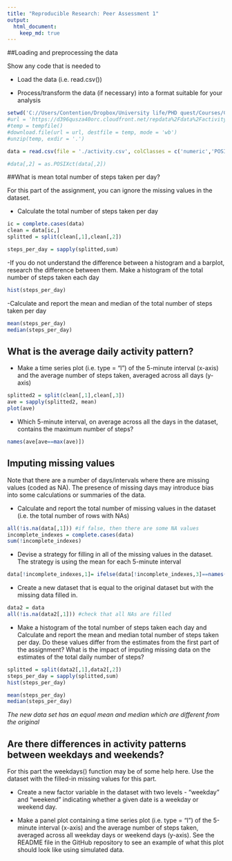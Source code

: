 ```yaml
---
title: "Reproducible Research: Peer Assessment 1"
output: 
  html_document:
    keep_md: true
---
```


##Loading and preprocessing the data

Show any code that is needed to

* Load the data (i.e. read.csv())

* Process/transform the data (if necessary) into a format suitable for your analysis

```r
setwd('C://Users/Contention/Dropbox/University life/PHD quest/Courses/Cousera_Reproducible Research/Assignment2/')
#url = 'https://d396qusza40orc.cloudfront.net/repdata%2Fdata%2Factivity.zip'
#temp = tempfile()
#download.file(url = url, destfile = temp, mode = 'wb')
#unzip(temp, exdir = '.')

data = read.csv(file = './activity.csv', colClasses = c('numeric','POSIXct','character'))

#data[,2] = as.POSIXct(data[,2])
```

##What is mean total number of steps taken per day?

For this part of the assignment, you can ignore the missing values in the dataset.

- Calculate the total number of steps taken per day

```r
ic = complete.cases(data)
clean = data[ic,]
splitted = split(clean[,1],clean[,2])
```

```r
steps_per_day = sapply(splitted,sum)

```

-If you do not understand the difference between a histogram and a barplot, research the difference between them. Make a histogram of the total number of steps taken each day

```r
hist(steps_per_day)

```

-Calculate and report the mean and median of the total number of steps taken per day

```r
mean(steps_per_day)
median(steps_per_day)
```

## What is the average daily activity pattern?

- Make a time series plot (i.e. type = "l") of the 5-minute interval (x-axis) and the average number of steps taken, averaged across all days (y-axis)

```r
splitted2 = split(clean[,1],clean[,3])
ave = sapply(splitted2, mean)
plot(ave)

```

- Which 5-minute interval, on average across all the days in the dataset, contains the maximum number of steps?

```r
names(ave[ave==max(ave)])
```


## Imputing missing values

Note that there are a number of days/intervals where there are missing values (coded as NA). The presence of missing days may introduce bias into some calculations or summaries of the data.

- Calculate and report the total number of missing values in the dataset (i.e. the total number of rows with NAs)

```r
all(!is.na(data[,1])) #if false, then there are some NA values
incomplete_indexes = complete.cases(data)
sum(!incomplete_indexes)
```


- Devise a strategy for filling in all of the missing values in the dataset. The strategy is using the mean for each 5-minute interval

```r
data[!incomplete_indexes,1]= ifelse(data[!incomplete_indexes,3]==names(ave),0,ave)
```

- Create a new dataset that is equal to the original dataset but with the missing data filled in.

```r
data2 = data
all(!is.na(data2[,1])) #check that all NAs are filled
```

- Make a histogram of the total number of steps taken each day and Calculate and report the mean and median total number of steps taken per day. Do these values differ from the estimates from the first part of the assignment? What is the impact of imputing missing data on the estimates of the total daily number of steps?

```r
splitted = split(data2[,1],data2[,2])
steps_per_day = sapply(splitted,sum)
hist(steps_per_day)

```

```r
mean(steps_per_day)
median(steps_per_day)

```
*The new data set has an equal mean and median which are different from the original*

## Are there differences in activity patterns between weekdays and weekends?

For this part the weekdays() function may be of some help here. Use the dataset with the filled-in missing values for this part.

- Create a new factor variable in the dataset with two levels - "weekday" and "weekend" indicating whether a given date is a weekday or weekend day.

- Make a panel plot containing a time series plot (i.e. type = "l") of the 5-minute interval (x-axis) and the average number of steps taken, averaged across all weekday days or weekend days (y-axis). See the README file in the GitHub repository to see an example of what this plot should look like using simulated data.
